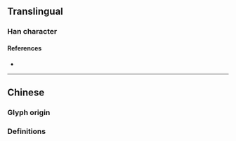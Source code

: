 {{also|揚|颺}}
{{character info}}
==Translingual==

===Han character===
{{Han char|rn=64|rad=手|as=03|sn=6|four=|canj=QNSH|ids=⿰扌𠃓}}

====References====
* {{Han ref|kx=0418.141|hdz=31832.060|uh=626C|ud=25196}}

----

==Chinese==

===Glyph origin===
{{Han simp|揚|f=昜|t=𠃓}}

===Definitions===
{{zh-see|揚}}
